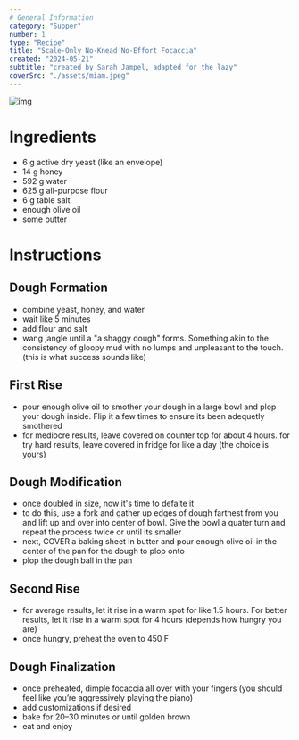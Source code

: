 ```yaml
---
# General Information
category: "Supper"
number: 1
type: "Recipe"
title: "Scale-Only No-Knead No-Effort Focaccia"
created: "2024-05-21"
subtitle: "created by Sarah Jampel, adapted for the lazy"
coverSrc: "./assets/miam.jpeg"
---
```


![img](./assets/miam.jpeg)

# Ingredients

- 6 g active dry yeast (like an envelope)
- 14 g honey
- 592 g water
- 625 g all-purpose flour
- 6 g table salt
- enough olive oil
- some butter

# Instructions

## Dough Formation

- combine yeast, honey, and water
- wait like 5 minutes
- add flour and salt
- wang jangle until a "a shaggy dough" forms. Something akin to the consistency of gloopy mud with no lumps and unpleasant to the touch. (this is what success sounds like)

## First Rise

- pour enough olive oil to smother your dough in a large bowl and plop your dough inside. Flip it a few times to ensure its been adequetly smothered
- for mediocre results, leave covered on counter top for about 4 hours. for try hard results, leave covered in fridge for like a day (the choice is yours)

## Dough Modification

- once doubled in size, now it's time to defalte it
- to do this, use a fork and gather up edges of dough farthest from you and lift up and over into center of bowl. Give the bowl a quater turn and repeat the process twice or until its smaller
- next, COVER a baking sheet in butter and pour enough olive oil in the center of the pan for the dough to plop onto
- plop the dough ball in the pan

## Second Rise

- for average results, let it rise in a warm spot for like 1.5 hours. For better results, let it rise in a warm spot for 4 hours (depends how hungry you are)
- once hungry, preheat the oven to 450 F

## Dough Finalization

- once preheated, dimple focaccia all over with your fingers (you should feel like you’re aggressively playing the piano)
- add customizations if desired
- bake for 20–30 minutes or until golden brown
- eat and enjoy
